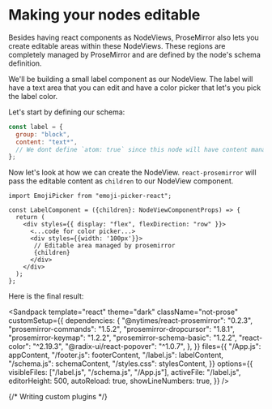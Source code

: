 
# Making your nodes editable

Besides having react components as NodeViews, ProseMirror also lets you create editable areas within these NodeViews. These regions are completely managed by ProseMirror and are defined by the node's schema definition.

We'll be building a small label component as our NodeView. The label will have a text area that you can edit and have a color picker that let's you pick the label color.

Let's start by defining our schema:

```js
const label = {
  group: "block",
  content: "text*",
  // We dont define `atom: true` since this node will have content managed by prosemirror.
};
```

Now let's look at how we can create the NodeView. `react-prosemirror` will pass the editable content as `children` to our NodeView component.

```Label.tsx
import EmojiPicker from "emoji-picker-react";

const LabelComponent = ({children}: NodeViewComponentProps) => {
  return (
    <div styles={{ display: "flex", flexDirection: "row" }}>
      <...code for color picker...>
      <div styles={{width: '100px'}}>
       // Editable area managed by prosemirror
       {children}
      </div>
    </div>
  );
};
```

Here is the final result:

<Sandpack
  template="react"
  theme="dark"
  className="not-prose"
  customSetup={{
    dependencies: {
      "@nytimes/react-prosemirror": "0.2.3",
      "prosemirror-commands": "1.5.2",
      "prosemirror-dropcursor": "1.8.1",
      "prosemirror-keymap": "1.2.2",
      "prosemirror-schema-basic": "1.2.2",
      "react-color": "^2.19.3",
      "@radix-ui/react-popover": "^1.0.7",
    },
  }}
  files={{
    "/App.js": appContent,
    "/footer.js": footerContent,
    "/label.js": labelContent,
    "/schema.js": schemaContent,
    "/styles.css": stylesContent,
  }}
  options={{
    visibleFiles: ["/label.js", "/schema.js", "/App.js"],
    activeFile: "/label.js",
    editorHeight: 500,
    autoReload: true,
    showLineNumbers: true,
  }}
/>

<Spacer space={10} />
{/* <NextPage to="/plugins">Writing custom plugins </NextPage> */}
